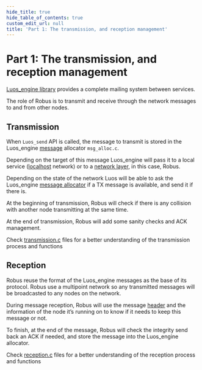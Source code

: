 ```yaml
---
hide_title: true
hide_table_of_contents: true
custom_edit_url: null
title: 'Part 1: The transmission, and reception management'
---
```


# Part 1: The transmission, and reception management

[Luos_engine library](https://github.com/Luos-io/luos_engine) provides a complete mailing system between services.

The role of Robus is to transmit and receive through the network messages to and from other nodes.

## Transmission

When `Luos_send` API is called, the message to transmit is stored in the Luos_engine [message](/docs/next/luos-technology/messages) allocator `msg_alloc.c`.

Depending on the target of this message Luos_engine will pass it to a local service ([localhost](http://localhost) network) or to a [network layer](/docs/next/luos-technology/node/luos-hal), in this case, Robus.

Depending on the state of the network Luos will be able to ask the Luos_engine [message allocator](https://github.com/Luos-io/luos_engine/blob/main/network/robus/src/msg_alloc.c) if a TX message is available, and send it if there is.

At the beginning of transmission, Robus will check if there is any collision with another node transmitting at the same time.

At the end of transmission, Robus will add some sanity checks and ACK management.

Check [transmission.c](https://github.com/Luos-io/luos_engine/blob/main/network/robus/src/transmission.c) files for a better understanding of the transmission process and functions

## Reception

Robus reuse the format of the Luos_engine messages as the base of its protocol. Robus use a multipoint network so any transmitted messages will be broadcasted to any nodes on the network.

During message reception, Robus will use the message [header](/docs/next/luos-technology/messages#header) and the information of the node it’s running on to know if it needs to keep this message or not.

To finish, at the end of the message, Robus will check the integrity send back an ACK if needed, and store the message into the Luos_engine allocator.

Check [reception.c](https://github.com/Luos-io/luos_engine/blob/main/network/robus/src/reception.c) files for a better understanding of the reception process and functions
